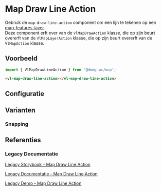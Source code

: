 
# Map Draw Line Action

<CustomDocMetaData id="map-action-draw-action-draw-line-action" />

Gebruik de `map-draw-line-action` component om een lijn te tekenen op een
[map-features-layer](/docs/map-layer-vector-layer-features-layer--map-features-layer-default).<br/>
Deze component erft over van de `VlMapDrawAction` klasse, die op zijn beurt overerft van de `VlMapLayerAction` klasse,
die op zijn beurt overerft van de `VlMapAction` klasse.


## Voorbeeld

```js
import { VlMapDrawLineAction } from '@domg-wc/map';
```

```html
<vl-map-draw-line-action></vl-map-draw-line-action>
```

<Canvas of={VlMapDrawLineActionStories.MapDrawLineActionDefault} />


## Configuratie

<ArgTypes of={VlMapDrawLineActionStories.MapDrawLineActionDefault} />


## Varianten

### Snapping

<Canvas of={VlMapDrawLineActionStories.MapDrawLineActionSnapping} />


## Referenties

### Legacy Documentatie

[Legacy Storybook - Map Draw Line Action](https://webcomponenten.omgeving.vlaanderen.be/storybook/?path=/docs/custom-elements-vl-map-vl-map-draw-line-action--default)

[Legacy Documentatie - Map Draw Line Action](https://webcomponenten.omgeving.vlaanderen.be/doc/VlMapDrawLineAction.html)

[Legacy Demo - Map Draw Line Action](https://webcomponenten.omgeving.vlaanderen.be/demo/vl-map-draw-actions.html)
